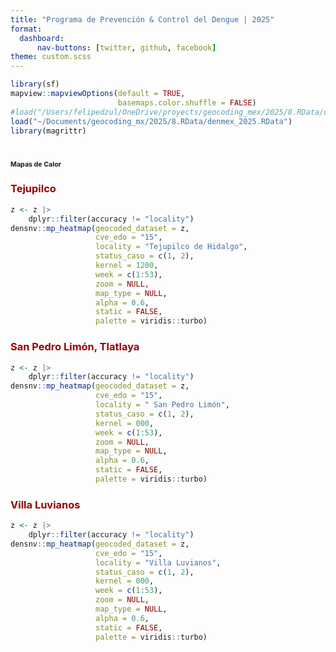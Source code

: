 ```yaml
---
title: "Programa de Prevención & Control del Dengue | 2025"
format: 
  dashboard:
      nav-buttons: [twitter, github, facebook]
theme: custom.scss
---
```


```r
library(sf)
mapview::mapviewOptions(default = TRUE,
                        basemaps.color.shuffle = FALSE)
#load("/Users/felipedzul/OneDrive/proyects/geocoding_mex/2025/8.RData/denmex_2025.RData")
load("~/Documents/geocoding_mx/2025/8.RData/denmex_2025.RData")
library(magrittr)
```



# [**Mapas de Calor**]{style="font-size:8pt"}

::: panel-tabset



### [**Tejupilco**]{style="color:#990000"}

```r
z <- z |>
    dplyr::filter(accuracy != "locality")
densnv::mp_heatmap(geocoded_dataset = z,
                   cve_edo = "15",
                   locality = "Tejupilco de Hidalgo",
                   status_caso = c(1, 2),
                   kernel = 1200,
                   week = c(1:53),
                   zoom = NULL,
                   map_type = NULL,
                   alpha = 0.6,
                   static = FALSE,
                   palette = viridis::turbo)
```



### [**San Pedro Limón, Tlatlaya**]{style="color:#990000"}

```r
z <- z |>
    dplyr::filter(accuracy != "locality")
densnv::mp_heatmap(geocoded_dataset = z,
                   cve_edo = "15",
                   locality = " San Pedro Limón",
                   status_caso = c(1, 2),
                   kernel = 000,
                   week = c(1:53),
                   zoom = NULL,
                   map_type = NULL,
                   alpha = 0.6,
                   static = FALSE,
                   palette = viridis::turbo)
```


### [**Villa Luvianos**]{style="color:#990000"}

```r
z <- z |>
    dplyr::filter(accuracy != "locality")
densnv::mp_heatmap(geocoded_dataset = z,
                   cve_edo = "15",
                   locality = "Villa Luvianos",
                   status_caso = c(1, 2),
                   kernel = 000,
                   week = c(1:53),
                   zoom = NULL,
                   map_type = NULL,
                   alpha = 0.6,
                   static = FALSE,
                   palette = viridis::turbo)
```



:::

